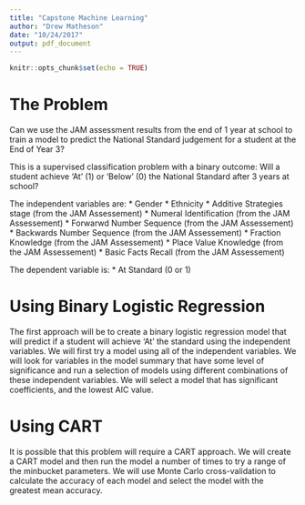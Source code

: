 ```yaml
---
title: "Capstone Machine Learning"
author: "Drew Matheson"
date: "10/24/2017"
output: pdf_document
---
```


```r
knitr::opts_chunk$set(echo = TRUE)
```
# The Problem
Can we use the JAM assessment results from the end of 1 year at school to train a model to predict the National Standard judgement for a student at the End of Year 3?

This is a supervised classification problem with a binary outcome: Will a student achieve 'At' (1) or 'Below' (0) the National Standard after 3 years at school?

The independent variables are:
* Gender
* Ethnicity
* Additive Strategies stage (from the JAM Assessement)
* Numeral Identification (from the JAM Assessement)
* Forwarwd Number Sequence (from the JAM Assessement)
* Backwards Number Sequence (from the JAM Assessement)
* Fraction Knowledge (from the JAM Assessement)
* Place Value Knowledge (from the JAM Assessement)
* Basic Facts Recall (from the JAM Assessement)

The dependent variable is:
* At Standard (0 or 1)


# Using Binary Logistic Regression
The first approach will be to create a binary logistic regression model that will predict if a student will achieve 'At' the standard using the independent variables. 
We will first try a model using all of the independent variables. We will look for variables in the model summary that have some level of significance and run a selection of models using different combinations of these independent variables. We will select a model that has significant coefficients, and the lowest AIC value. 

# Using CART
It is possible that this problem will require a CART approach. We will create a CART model and then run the model a number of times to try a range of the minbucket parameters. We will use Monte Carlo cross-validation to calculate the accuracy of each model and select the model with the greatest mean accuracy. 



